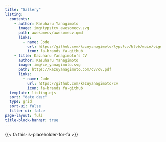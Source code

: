 ```yaml
---
title: "Gallery"
listing:
  contents:
    - author: Kazuharu Yanagimoto
      image: img/typstcv_awesomecv.svg
      path: awesomecv/awesomecv.qmd
      links:
        - name: Code
          url: https://github.com/kazuyanagimoto/typstcv/blob/main/vignettes/awesomecv/awesomecv.qmd
          icon: fa-brands fa-github
    - title: Kazuharu Yanagimoto's CV
      author: Kazuharu Yanagimoto
      image: img/cv_yanagimoto.svg
      path: https://kazuyanagimoto.com/cv/cv.pdf
      links:
        - name: Code
          url: https://github.com/kazuyanagimoto/cv
          icon: fa-brands fa-github
  template: listing.ejs
  sort: "date desc"
  type: grid
  sort-ui: false
  filter-ui: false
page-layout: full
title-block-banner: true
---
```


{{< fa this-is-placeholder-for-fa >}}